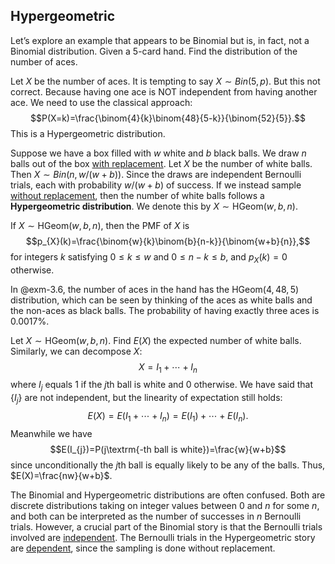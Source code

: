 ## Hypergeometric

::: {#exm-3.6}
Let's explore an example that appears to be Binomial but is, in fact,
not a Binomial distribution. Given a 5-card hand. Find the distribution
of the number of aces.

Let $X$ be the number of aces. It is tempting to say $X\sim Bin(5,p)$.
But this not correct. Because having one ace is NOT independent from
having another ace. We need to use the classical approach:
$$P(X=k)=\frac{\binom{4}{k}\binom{48}{5-k}}{\binom{52}{5}}.$$ This is a
Hypergeometric distribution.
:::

Suppose we have a box filled with $w$ white and $b$ black balls. We draw
$n$ balls out of the box [with replacement]{.underline}. Let $X$ be the
number of white balls. Then $X\sim Bin(n,w/(w+b))$. Since the draws are
independent Bernoulli trials, each with probability $w/(w+b)$ of
success. If we instead sample [without replacement]{.underline}, then
the number of white balls follows a **Hypergeometric distribution**. We
denote this by $X\sim\textrm{HGeom}(w,b,n)$.

::: {#thm-hgeom}
If $X\sim\textrm{HGeom}(w,b,n)$, then the PMF of $X$ is
$$p_{X}(k)=\frac{\binom{w}{k}\binom{b}{n-k}}{\binom{w+b}{n}},$$ for
integers $k$ satisfying $0\leq k\leq w$ and $0\leq n-k\leq b$, and
$p_{X}(k)=0$ otherwise.
:::

In @exm-3.6, the number of aces in the hand has the
$\textrm{HGeom}(4,48,5)$ distribution, which can be seen by thinking of
the aces as white balls and the non-aces as black balls. The probability
of having exactly three aces is $0.0017\%$.

::: {#exm-4.5}
Let $X\sim\textrm{HGeom}(w,b,n)$. Find $E(X)$ the expected number of
white balls. Similarly, we can decompose $X$: $$X=I_{1}+\cdots+I_{n}$$
where $I_{j}$ equals $1$ if the $j$th ball is white and $0$ otherwise.
We have said that $\{I_{j}\}$ are not independent, but the linearity of
expectation still holds:
$$E(X)=E(I_{1}+\cdots+I_{n})=E(I_{1})+\cdots+E(I_{n}).$$ Meanwhile we
have $$E(I_{j})=P(j\textrm{-th ball is white})=\frac{w}{w+b}$$ since
unconditionally the $j$th ball is equally likely to be any of the balls.
Thus, $E(X)=\frac{nw}{w+b}$.
:::

The Binomial and Hypergeometric distributions are often confused. Both
are discrete distributions taking on integer values between $0$ and $n$
for some $n$, and both can be interpreted as the number of successes in
$n$ Bernoulli trials. However, a crucial part of the Binomial story is
that the Bernoulli trials involved are [independent]{.underline}. The
Bernoulli trials in the Hypergeometric story are
[dependent]{.underline}, since the sampling is done without replacement.
